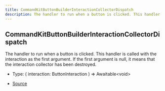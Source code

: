 ```yaml
---
title: CommandKitButtonBuilderInteractionCollectorDispatch
description: The handler to run when a button is clicked. This handler is called with the interaction as the first argument. If the first argument is null, it means that the interaction collector has been destroyed.
---
```


## CommandKitButtonBuilderInteractionCollectorDispatch

The handler to run when a button is clicked. This handler is called with the interaction as the first argument.
If the first argument is null, it means that the interaction collector has been destroyed.

- Type: (
  interaction: ButtonInteraction
  ) => Awaitable\<void>

- [Source](https://github.com/underctrl-io/commandkit/blob/7e608cc8c859522925eced5a54de0a18e9cbc1e9/packages/commandkit/src/components/ButtonKit.ts#L17)
